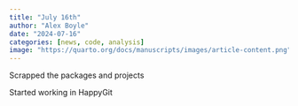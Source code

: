 ```yaml
---
title: "July 16th"
author: "Alex Boyle"
date: "2024-07-16"
categories: [news, code, analysis]
image: "https://quarto.org/docs/manuscripts/images/article-content.png"
---
```


Scrapped the packages and projects

Started working in HappyGit
